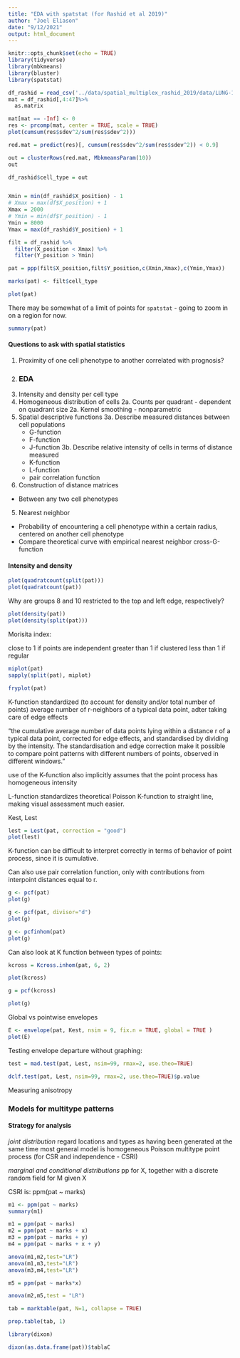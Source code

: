 ```yaml
---
title: "EDA with spatstat (for Rashid et al 2019)"
author: "Joel Eliason"
date: "9/12/2021"
output: html_document
---
```


```r
knitr::opts_chunk$set(echo = TRUE)
library(tidyverse)
library(mbkmeans)
library(bluster)
library(spatstat)
```

```r
df_rashid = read_csv('../data/spatial_multiplex_rashid_2019/data/LUNG-1-LN_40X_master.csv')
mat = df_rashid[,4:47]%>%
  as.matrix

mat[mat == -Inf] <- 0
res <- prcomp(mat, center = TRUE, scale = TRUE)
plot(cumsum(res$sdev^2/sum(res$sdev^2)))

red.mat = predict(res)[, cumsum(res$sdev^2/sum(res$sdev^2)) < 0.9]

out = clusterRows(red.mat, MbkmeansParam(10))
out

df_rashid$cell_type = out


Xmin = min(df_rashid$X_position) - 1
# Xmax = max(df$X_position) + 1
Xmax = 2000
# Ymin = min(df$Y_position) - 1
Ymin = 8000
Ymax = max(df_rashid$Y_position) + 1

filt = df_rashid %>%
  filter(X_position < Xmax) %>%
  filter(Y_position > Ymin)

pat = ppp(filt$X_position,filt$Y_position,c(Xmin,Xmax),c(Ymin,Ymax))

marks(pat) <- filt$cell_type

plot(pat)

```

There may be somewhat of a limit of points for `spatstat` - going to zoom in on a region for now.

```r
summary(pat)
```
#### Questions to ask with spatial statistics

1. Proximity of one cell phenotype to another correlated with prognosis?
2. 
### EDA

1. Intensity and density per cell type
2. Homogeneous distribution of cells
  2a. Counts per quadrant - dependent on quadrant size
  2a. Kernel smoothing - nonparametric
3. Spatial descriptive functions
  3a. Describe measured distances between cell populations
    * G-function
    * F-function
    * J-function
  3b. Describe relative intensity of cells in terms of distance measured
    * K-function
    * L-function
    * pair correlation function
4. Construction of distance matrices
  * Between any two cell phenotypes
5. Nearest neighbor
  * Probability of encountering a cell phenotype within a certain radius, centered
  on another cell phenotype
  * Compare theoretical curve with empirical nearest neighbor cross-G-function
  
  
#### Intensity and density

```r
plot(quadratcount(split(pat)))
plot(quadratcount(pat))
```
Why are groups 8 and 10 restricted to the top and left edge, respectively?

```r
plot(density(pat))
plot(density(split(pat)))
```

Morisita index:

close to 1 if points are independent
greater than 1 if clustered
less than 1 if regular

```r
miplot(pat)
sapply(split(pat), miplot)
```

```r
fryplot(pat)
```

K-function
 standardized (to account for density and/or total number of points) average number of r-neighbors of a typical data point, adter taking care of edge effects
 
"the cumulative average number of data points lying within a distance r of a typical data point, corrected for edge effects, and standardised by
dividing by the intensity. The standardisation and edge correction make it possible to compare point patterns with different numbers of points, observed in different windows."

use of the K-function also implicitly assumes that the point process has homogeneous intensity

L-function standardizes theoretical Poisson K-function to straight line, making visual assessment much easier.

Kest, Lest

```r
lest = Lest(pat, correction = "good")
plot(lest)

```

K-function can be difficult to interpret correctly in terms of behavior of point process, since it is cumulative.

Can also use pair correlation function, only with contributions from interpoint distances equal to r.

```r
g <- pcf(pat)
plot(g)

g <- pcf(pat, divisor="d")
plot(g)

g <- pcfinhom(pat)
plot(g)
```

Can also look at K function between types of points:

```r
kcross = Kcross.inhom(pat, 6, 2)

plot(kcross)

g = pcf(kcross)

plot(g)
```

Global vs pointwise envelopes

```r
E <- envelope(pat, Kest, nsim = 9, fix.n = TRUE, global = TRUE )
plot(E)
```

Testing envelope departure without graphing:

```r
test = mad.test(pat, Lest, nsim=99, rmax=2, use.theo=TRUE)
```

```r
dclf.test(pat, Lest, nsim=99, rmax=2, use.theo=TRUE)$p.value
```

Measuring anisotropy




### Models for multitype patterns

#### Strategy for analysis

*joint distribution*
regard locations and types as having been generated at the same time
most general model is homogeneous Poisson multitype point process (for CSR and independence - CSRI)

*marginal and conditional distributions*
pp for X, together with a discrete random field for M given X

CSRI is:
ppm(pat ~ marks)

```r
m1 <- ppm(pat ~ marks)
summary(m1)
```

```r
m1 = ppm(pat ~ marks)
m2 = ppm(pat ~ marks + x)
m3 = ppm(pat ~ marks + y)
m4 = ppm(pat ~ marks + x + y)

anova(m1,m2,test="LR")
anova(m1,m3,test="LR")
anova(m3,m4,test="LR")

m5 = ppm(pat ~ marks*x)

anova(m2,m5,test = "LR")
```

```r
tab = marktable(pat, N=1, collapse = TRUE)

prop.table(tab, 1)
```

```r
library(dixon)

dixon(as.data.frame(pat))$tablaC
```

